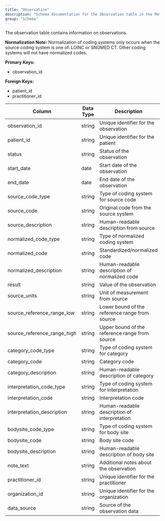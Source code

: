 ```yaml
---
title: "Observation"
description: "Schema documentation for the Observation table in the Metriport data model"
group: "Schema"
---
```


The observation table contains information on observations.

**Normalization Note:**
Normalization of coding systems only occurs when the source coding system is one of: LOINC or SNOMED CT. Other coding systems will not have normalized codes.

**Primary Keys:**
* observation_id

**Foreign Keys:**
* patient_id
* practitioner_id

| Column | Data Type | Description | Terminology |
| ------ | --------- | ----------- | ----------- |
| observation_id | string | Unique identifier for the observation | - |
| patient_id | string | Unique identifier for the patient | - |
| status | string | Status of the observation | - |
| start_date | date | Start date of the observation | - |
| end_date | date | End date of the observation | - |
| source_code_type | string | Type of coding system for source code | - |
| source_code | string | Original code from the source system | - |
| source_description | string | Human-readable description from source | - |
| normalized_code_type | string | Type of normalized coding system | LOINC or SNOMED CT |
| normalized_code | string | Standardized/normalized code | LOINC or SNOMED CT |
| normalized_description | string | Human-readable description of normalized code | LOINC or SNOMED CT |
| result | string | Value of the observation | - |
| source_units | string | Unit of measurement from source | - |
| source_reference_range_low | string | Lower bound of the reference range from source | - |
| source_reference_range_high | string | Upper bound of the reference range from source | - |
| category_code_type | string | Type of coding system for category | - |
| category_code | string | Category code | - |
| category_description | string | Human-readable description of category | - |
| interpretation_code_type | string | Type of coding system for interpretation | - |
| interpretation_code | string | Interpretation code | - |
| interpretation_description | string | Human-readable description of interpretation | - |
| bodysite_code_type | string | Type of coding system for body site | - |
| bodysite_code | string | Body site code | - |
| bodysite_description | string | Human-readable description of body site | - |
| note_text | string | Additional notes about the observation | - |
| practitioner_id | string | Unique identifier for the practitioner | - |
| organization_id | string | Unique identifier for the organization | - |
| data_source | string | Source of the observation data | - |
